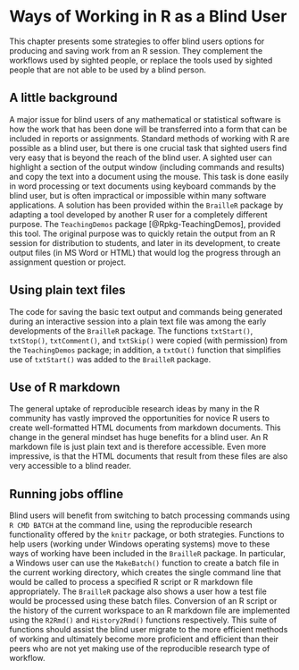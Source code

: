 # Ways of Working in R as a Blind User {#WorkingBlind}

This chapter presents some strategies to offer blind users options for producing and saving work from an R session. They complement the workflows used by sighted people, or replace the tools used by sighted people that are not able to be used by a blind person.

## A little background


A major issue for blind users of any mathematical or statistical software is how the work that has been done will be transferred into a form that can be included in reports or assignments. 
Standard methods of working with R are possible as a blind user, but there is one crucial task that sighted users find very easy that is beyond the reach of the blind user. 
A sighted user can highlight a section of the output window (including commands and results) and copy the text  into a document using the mouse. This task is done easily in word processing or text documents using keyboard commands by the blind user, but is often impractical or impossible within many software applications. A solution has been provided within the `BrailleR` package by adapting a tool developed by another R user for a completely different purpose. The  `TeachingDemos` package  [@Rpkg-TeachingDemos], provided this tool. The original purpose was to quickly retain the output from an R session for distribution to students, and later in its 
development, to create output files (in MS Word or HTML) that would log the progress through an assignment question or project. 


## Using plain text files

The code for saving the basic text output and commands being generated during an interactive session into a plain text file was among the early developments of the `BrailleR` package. 
The functions `txtStart()`, `txtStop()`, `txtComment()`, and `txtSkip()` were copied (with permission) from the `TeachingDemos` package; in addition, a  `txtOut()` function that simplifies use of `txtStart()`    was added to the `BrailleR` package.



## Use of R markdown

The general uptake of reproducible research ideas by many in the R community has vastly improved the opportunities for novice R users to create well-formatted HTML documents from markdown documents. 
This change in the general mindset has huge benefits for a blind user. 
An R markdown file is just plain text and is therefore accessible. 
Even more impressive, is that the HTML documents that result from these files are also very accessible to a blind reader.

## Running jobs offline

Blind users will benefit from switching to batch processing commands using `R CMD BATCH` at the command line, using the reproducible research functionality offered by the `knitr` package, or both strategies. Functions to help users (working under Windows operating systems) move to these ways of working have been included in the `BrailleR` package. In particular, a Windows user can use the `MakeBatch()` function to create a batch file in the current working directory, which creates the single command line that would be called to process a specified  R script or R markdown file appropriately. The `BrailleR` package also shows a user how a test file would be processed using these batch files. Conversion of  an R script or the history of the current workspace  to an R markdown file are implemented using the `R2Rmd()` and `History2Rmd()` functions respectively. This suite of functions should assist the blind user migrate to the more efficient methods of working and ultimately become more proficient and efficient than their peers who are not yet making use of the reproducible research type of workflow. 


